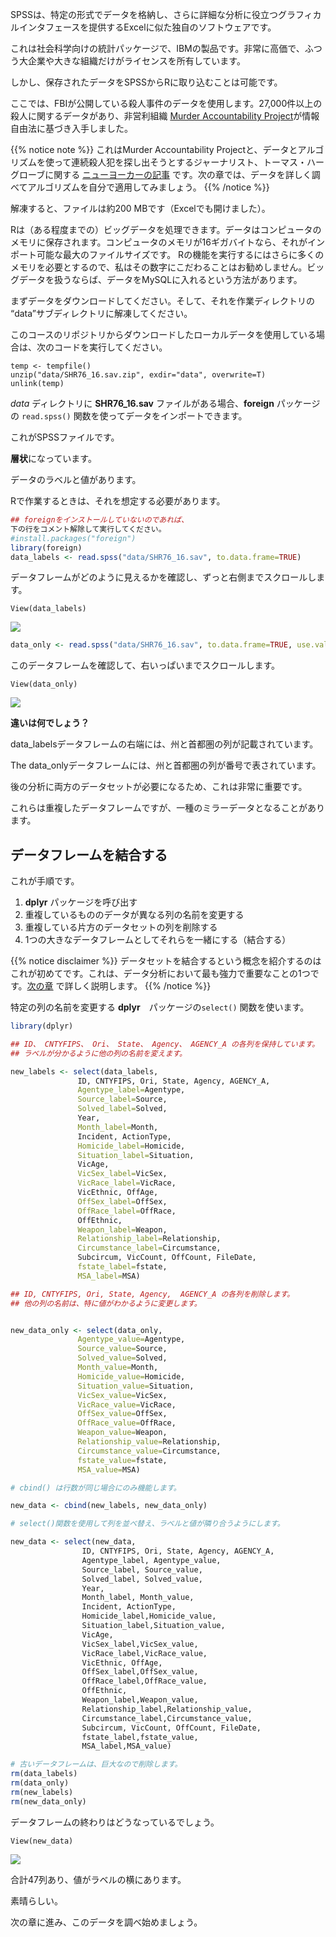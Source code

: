 SPSSは、特定の形式でデータを格納し、さらに詳細な分析に役立つグラフィカルインタフェースを提供するExcelに似た独自のソフトウェアです。

これは社会科学向けの統計パッケージで、IBMの製品です。非常に高価で、ふつう大企業や大きな組織だけがライセンスを所有しています。

しかし、保存されたデータをSPSSからRに取り込むことは可能です。

ここでは、FBIが公開している殺人事件のデータを使用します。27,000件以上の殺人に関するデータがあり、非営利組織 [Murder Accountability Project](http://www.murderdata.org/p/data-docs.html)が情報自由法に基づき入手しました。

{{% notice note %}}
これはMurder Accountability Projectと、データとアルゴリズムを使って連続殺人犯を探し出そうとするジャーナリスト、トーマス・ハーグローブに関する [ニューヨーカーの記事](https://www.newyorker.com/magazine/2017/11/27/the-serial-killer-detector) です。次の章では、データを詳しく調べてアルゴリズムを自分で適用してみましょう。
{{% /notice %}}

解凍すると、ファイルは約200 MBです（Excelでも開けました）。

Rは（ある程度までの）ビッグデータを処理できます。データはコンピュータのメモリに保存されます。コンピュータのメモリが16ギガバイトなら、それがインポート可能な最大のファイルサイズです。
Rの機能を実行するにはさらに多くのメモリを必要とするので、私はその数字にこだわることはお勧めしません。ビッグデータを扱うならば、データをMySQLに入れるという方法があります。

まずデータをダウンロードしてください。そして、それを作業ディレクトリの "data"サブディレクトリに解凍してください。

このコースのリポジトリからダウンロードしたローカルデータを使用している場合は、次のコードを実行してください。

```
temp <- tempfile()
unzip("data/SHR76_16.sav.zip", exdir="data", overwrite=T)
unlink(temp)
```

*data* ディレクトリに **SHR76_16.sav** ファイルがある場合、**foreign** パッケージの `read.spss()` 関数を使ってデータをインポートできます。

これがSPSSファイルです。

**層状**になっています。

データのラベルと値があります。

Rで作業するときは、それを想定する必要があります。

```r
## foreignをインストールしていないのであれば、
下の行をコメント解除して実行してください。
#install.packages("foreign")
library(foreign)
data_labels <- read.spss("data/SHR76_16.sav", to.data.frame=TRUE)
```

データフレームがどのように見えるかを確認し、ずっと右側までスクロールします。
```
View(data_labels)
```

![](/importing_exporting/spss/images/data_labels.png)

```r
data_only <- read.spss("data/SHR76_16.sav", to.data.frame=TRUE, use.value.labels=F)
```

このデータフレームを確認して、右いっぱいまでスクロールします。

```
View(data_only)
```

![](/importing_exporting/spss/images/data_only.png)

**違いは何でしょう？**

data_labelsデータフレームの右端には、州と首都圏の列が記載されています。

The data_onlyデータフレームには、州と首都圏の列が番号で表されています。

後の分析に両方のデータセットが必要になるため、これは非常に重要です。

これらは重複したデータフレームですが、一種のミラーデータとなることがあります。

## データフレームを結合する

これが手順です。

1. **dplyr** パッケージを呼び出す
2. 重複しているもののデータが異なる列の名前を変更する
3. 重複している片方のデータセットの列を削除する
4. 1つの大きなデータフレームとしてそれらを一緒にする（結合する）

{{% notice disclaimer %}}
データセットを結合するという概念を紹介するのはこれが初めてです。これは、データ分析において最も強力で重要なことの1つです。[次の章](http://learn.r-journalism.com/en/wrangling/tidyr_joins/tidyr-joins/) で詳しく説明します。
{{% /notice %}}



特定の列の名前を変更する **dplyr**　パッケージの`select()` 関数を使います。

```r
library(dplyr)

## ID、 CNTYFIPS、 Ori、 State、 Agency、 AGENCY_A の各列を保持しています。
## ラベルが分かるように他の列の名前を変えます。

new_labels <- select(data_labels,
               ID, CNTYFIPS, Ori, State, Agency, AGENCY_A,
               Agentype_label=Agentype,
               Source_label=Source,
               Solved_label=Solved,
               Year,
               Month_label=Month,
               Incident, ActionType,
               Homicide_label=Homicide,
               Situation_label=Situation,
               VicAge,
               VicSex_label=VicSex,
               VicRace_label=VicRace,
               VicEthnic, OffAge,
               OffSex_label=OffSex,
               OffRace_label=OffRace,
               OffEthnic,
               Weapon_label=Weapon,
               Relationship_label=Relationship,
               Circumstance_label=Circumstance,
               Subcircum, VicCount, OffCount, FileDate,
               fstate_label=fstate,
               MSA_label=MSA)

## ID, CNTYFIPS, Ori, State, Agency,  AGENCY_A の各列を削除します。
## 他の列の名前は、特に値がわかるように変更します。


new_data_only <- select(data_only,
               Agentype_value=Agentype,
               Source_value=Source,
               Solved_value=Solved,
               Month_value=Month,
               Homicide_value=Homicide,
               Situation_value=Situation,
               VicSex_value=VicSex,
               VicRace_value=VicRace,
               OffSex_value=OffSex,
               OffRace_value=OffRace,
               Weapon_value=Weapon,
               Relationship_value=Relationship,
               Circumstance_value=Circumstance,
               fstate_value=fstate,
               MSA_value=MSA)

# cbind() は行数が同じ場合にのみ機能します。

new_data <- cbind(new_labels, new_data_only)

# select()関数を使用して列を並べ替え、ラベルと値が隣り合うようにします。

new_data <- select(new_data,
                ID, CNTYFIPS, Ori, State, Agency, AGENCY_A,
                Agentype_label, Agentype_value,
                Source_label, Source_value,
                Solved_label, Solved_value,
                Year,
                Month_label, Month_value,
                Incident, ActionType,
                Homicide_label,Homicide_value,
                Situation_label,Situation_value,
                VicAge,
                VicSex_label,VicSex_value,
                VicRace_label,VicRace_value,
                VicEthnic, OffAge,
                OffSex_label,OffSex_value,
                OffRace_label,OffRace_value,
                OffEthnic,
                Weapon_label,Weapon_value,
                Relationship_label,Relationship_value,
                Circumstance_label,Circumstance_value,
                Subcircum, VicCount, OffCount, FileDate,
                fstate_label,fstate_value,
                MSA_label,MSA_value)

# 古いデータフレームは、巨大なので削除します。
rm(data_labels)
rm(data_only)
rm(new_labels)
rm(new_data_only)
```

データフレームの終わりはどうなっているでしょう。

```
View(new_data)
```

![](/importing_exporting/spss/images/new_data.png)

合計47列あり、値がラベルの横にあります。

素晴らしい。

次の章に進み、このデータを調べ始めましょう。
